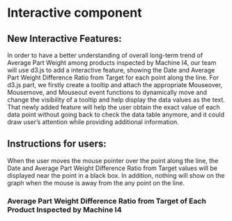 # Interactive component

## New Interactive Features:
In order to have a better understanding of overall long-term trend of Average Part Weight among products inspected by Machine I4, our team will use d3.js to add a interactive feature, showing the Date and Average Part Weight Difference Ratio from Target for each point along the line. For d3.js part, we firstly create a tooltip and attach the appropriate Mouseover, Mousemove, and Mouseout event functions to dynamically move and change the visibility of a tooltip and help display the data values as the text. That newly added feature will help the user obtain the exact value of each data point without going back to check the data table anymore, and it could draw user's attention while providing  additional information.

## Instructions for users:
When the user moves the mouse pointer over the point along the line, the Date and Average Part Weight Difference Ratio from Target values will be displayed near the point in a black box. In addition, nothing will show on the graph when the mouse is away from the any point on the line.



<html lang="en">
    <head>
        <meta charset="utf-8">
        <title></title>
        <script src="https://d3js.org/d3.v7.js"></script>
    <style>
      .tooltip {
          position: absolute;
          pointer-events: none;
          background: #000;
          color: #fff;
          padding: 10px;
          border-radius: 10px;
          font-size: 12px;
        }
    </style>
    </head>
    <body>
    <h3>Average Part Weight Difference Ratio from Target of Each Product 
        Inspected by Machine I4</h3>
      
    <svg id="withaxes" width="600" height="400"></svg>
    <script>
      const svg2 = d3.select("svg#withaxes")

      const margin = {top: 20, right: 0, bottom: 40, left: 70}

      const width =  +svg2.attr("width") - margin.left - margin.right

      const height = +svg2.attr("height") - margin.top - margin.bottom

      const g = svg2.append("g").attr("transform", `translate(${margin.left}, ${margin.top})`);
      g.append("text")
    .attr("class", "x label")
    .attr("text-anchor", "end")
    .attr("x", width-260)
    .attr("y", height +35)
    .text("Date");
    
    g.append("text")
    .attr("class", "y label")
    .attr("text-anchor", "end")
    .attr("y", -60)
    .attr("dy", ".95em")
    .attr("x", -50)
    .attr("transform", "rotate(-90)")
    .text("Average Part Weight Difference Ratio");

      const parseTime = d3.timeParse("%y-%m-%d");
      const formatTime = d3.timeFormat("%B %d, %Y")

      xScale = d3.scaleTime().range([0, width]);

      yScale = d3.scaleLinear()
        .domain([-0.17, 0.15])
        .range([height, 0])

      const xAxis = d3.axisBottom()
        .scale(xScale)
        .tickFormat(d3.timeFormat("%b"));


      const line = d3.line()
        .x(d => xScale(d.date))
        .y(d => yScale(d.Part_Weight));
      var tooltip = d3.select("body")
      	      .append("div")
              
              .style("z-index", "10")
              .style("opacity", "0")
              
      	      .attr("class", "tooltip");
      const data =
      [{'date': '22-09-01', 'Part_Weight': -0.0356},
 {'date': '22-09-02', 'Part_Weight': 0.0437},
 {'date': '22-09-03', 'Part_Weight': 0.0834},
 {'date': '22-09-04', 'Part_Weight': 0.0773},
 {'date': '22-09-05', 'Part_Weight': 0.0702},
 {'date': '22-09-06', 'Part_Weight': 0.027},
 {'date': '22-09-07', 'Part_Weight': -0.0079},
 {'date': '22-09-08', 'Part_Weight': -0.0286},
 {'date': '22-09-09', 'Part_Weight': 0.0297},
 {'date': '22-09-10', 'Part_Weight': 0.0559},
 {'date': '22-09-11', 'Part_Weight': -0.0038},
 {'date': '22-09-12', 'Part_Weight': 0.0675},
 {'date': '22-09-13', 'Part_Weight': 0.0498},
 {'date': '22-09-14', 'Part_Weight': -0.0727},
 {'date': '22-09-15', 'Part_Weight': -0.0418},
 {'date': '22-09-16', 'Part_Weight': -0.085},
 {'date': '22-09-17', 'Part_Weight': -0.0595},
 {'date': '22-09-18', 'Part_Weight': -0.0509},
 {'date': '22-09-19', 'Part_Weight': -0.0108},
 {'date': '22-09-20', 'Part_Weight': 0.0491},
 {'date': '22-09-21', 'Part_Weight': 0.0446},
 {'date': '22-09-22', 'Part_Weight': -0.0449},
 {'date': '22-09-23', 'Part_Weight': -0.0794},
 {'date': '22-09-24', 'Part_Weight': 0.0104},
 {'date': '22-09-26', 'Part_Weight': 0.0509},
 {'date': '22-09-27', 'Part_Weight': -0.0333},
 {'date': '22-09-28', 'Part_Weight': 0.0278},
 {'date': '22-09-29', 'Part_Weight': -0.0437},
 {'date': '22-09-30', 'Part_Weight': -0.0795},
 {'date': '22-10-01', 'Part_Weight': -0.0676},
 {'date': '22-10-02', 'Part_Weight': -0.0601},
 {'date': '22-10-03', 'Part_Weight': -0.0546},
 {'date': '22-10-04', 'Part_Weight': 0.1219},
 {'date': '22-10-05', 'Part_Weight': 0.0803},
 {'date': '22-10-06', 'Part_Weight': 0.0883},
 {'date': '22-10-07', 'Part_Weight': 0.125},
 {'date': '22-10-08', 'Part_Weight': 0.0842},
 {'date': '22-10-09', 'Part_Weight': 0.0816},
 {'date': '22-10-10', 'Part_Weight': 0.1065},
 {'date': '22-10-11', 'Part_Weight': 0.0707},
 {'date': '22-10-12', 'Part_Weight': 0.0595},
 {'date': '22-10-13', 'Part_Weight': 0.1385},
 {'date': '22-10-14', 'Part_Weight': 0.1606},
 {'date': '22-10-15', 'Part_Weight': 0.1462},
 {'date': '22-10-16', 'Part_Weight': 0.1333},
 {'date': '22-10-17', 'Part_Weight': 0.1338},
 {'date': '22-10-18', 'Part_Weight': 0.0892},
 {'date': '22-10-19', 'Part_Weight': 0.0812},
 {'date': '22-10-20', 'Part_Weight': 0.08},
 {'date': '22-10-21', 'Part_Weight': 0.0738},
 {'date': '22-10-22', 'Part_Weight': 0.0922},
 {'date': '22-10-23', 'Part_Weight': 0.1076},
 {'date': '22-10-24', 'Part_Weight': 0.0689},
 {'date': '22-10-25', 'Part_Weight': 0.0169},
 {'date': '22-10-26', 'Part_Weight': -0.0904},
 {'date': '22-10-27', 'Part_Weight': 0.0404},
 {'date': '22-10-28', 'Part_Weight': 0.0574},
 {'date': '22-10-29', 'Part_Weight': 0.0443},
 {'date': '22-10-30', 'Part_Weight': 0.0523},
 {'date': '22-11-01', 'Part_Weight': 0.0275},
 {'date': '22-11-02', 'Part_Weight': 0.0375},
 {'date': '22-11-03', 'Part_Weight': 0.0501},
 {'date': '22-11-04', 'Part_Weight': 0.0277},
 {'date': '22-11-05', 'Part_Weight': -0.0423},
 {'date': '22-11-06', 'Part_Weight': 0.0274},
 {'date': '22-11-12', 'Part_Weight': -0.1308},
 {'date': '22-11-13', 'Part_Weight': 0.1005},
 {'date': '22-11-14', 'Part_Weight': 0.1088},
 {'date': '22-11-15', 'Part_Weight': -0.0995},
 {'date': '22-11-16', 'Part_Weight': 0.011},
 {'date': '22-11-17', 'Part_Weight': 0.0394},
 {'date': '22-11-18', 'Part_Weight': 0.0382},
 {'date': '22-11-22', 'Part_Weight': 0.0391},
 {'date': '22-11-23', 'Part_Weight': 0.0621},
 {'date': '22-11-24', 'Part_Weight': -0.0633},
 {'date': '22-11-28', 'Part_Weight': -0.0721},
 {'date': '22-11-29', 'Part_Weight': -0.0348},
 {'date': '22-11-30', 'Part_Weight': 0.0023},
 {'date': '22-12-01', 'Part_Weight': 0.053}
];
      data.forEach(function(d) {
            d.date = parseTime(d.date);
      });
      
      xScale
        .domain(d3.extent(data, d => d.date))

      g.append("g")
          .attr("transform", `translate(0, ${height})`)
          .call(xAxis);

      g.append("g")
          .call(d3.axisLeft(yScale))

      function goyellow() {
        d3.select(this)
          .append(text)
            .attr("x", "100")
            .attr("y", "40")
            .text("date");
            };
      g.append("path")
          .datum(data)
          .attr("class", "line")
          .attr("fill", "none")
          .attr("stroke", "blue")
          .attr("stroke-width", 2)
          .attr("d", line)
          .on("mouseover", mouseoverFunc)
          .on("mousemove", mousemoveFunc)
      		.on("mouseout", mouseoutFunc);
      const [min, max] = d3.extent(data, d=>d.date);
      function mouseoverFunc(mouse, d) {
        //coordinates
        const [x_cord,y_cord] = d3.pointer(mouse);
        
        const current_date = xScale.invert(x_cord);
        const current_Part_Weight = yScale.invert(y_cord);
        return tooltip
            .style("opacity", "1")
            .html("Date: " + formatTime(current_date) + "<br/> Part_Weight: " + current_Part_Weight)
            .style("left", (x_cord+150) + "px")
            .style("top", (y_cord+500) + "px")
		    }

	      function mousemoveFunc(mouse, d) {
		      const [x_cord,y_cord] = d3.pointer(mouse);
          const current_date = xScale.invert(x_cord);
          const current_Part_Weight = yScale.invert(y_cord);
          return tooltip
          .style("opacity", "1")
            .html("Date: " + formatTime(current_date) + "<br/> Part_Weight: " + current_Part_Weight)
            .style("left", (x_cord+450) + "px")
            .style("top", (y_cord+200) + "px")
	      }

	      function mouseoutFunc(d) {
          return tooltip.style("opacity", "0")
        }
          
    </script>
    </body>
</html>